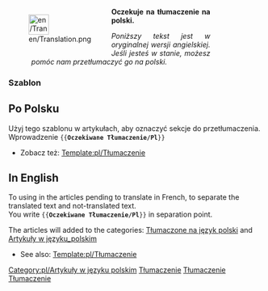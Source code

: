 <noinclude>

</noinclude><div style="width: 400px; margin: .5cm 0; clear: left"><div style="float: left">[[File:en/Translation.png|40px|left]]</div>
<div class="plainlinks" style="margin-left: 1.2cm; text-align: justify"><p style="border-bottom: 1px solid #8888aa">'''Oczekuje na tłumaczenie na polski.'''</p>
<p style="font-size: 90%">''Poniższy tekst jest w oryginalnej wersji angielskiej. Jeśli jesteś w stanie, możesz pomóc nam przetłumaczyć go na polski.''</p></div></div>
<includeonly>{{{1|[[Category:pl/Potrzebne tłumaczenie]]}}}[[Category:pl/Artykuły w języku polskim]]</includeonly><noinclude>

===Szablon===

==Po Polsku==
Użyj tego szablonu w artykułach, aby oznaczyć sekcje do przetłumaczenia.<br/>
Wprowadzenie <code><nowiki>{{</nowiki>'''Oczekiwane Tłumaczenie/Pl'''<nowiki>}}</nowiki></code>

* Zobacz też: [[Template:pl/Tłumaczenie]]

==In English==
To using in the articles pending to translate in French, to separate the translated text and not-translated text.<br/>
You write <code><nowiki>{{</nowiki>'''Oczekiwane Tłumaczenie/Pl'''<nowiki>}}</nowiki></code> in separation point.

The articles will added to the categories: [[:Category:pl/Tłumaczone na język polski|Tłumaczone na język polski]] and [[:Category:pl/Artykuły w języku polskim|Artykuły w języku_polskim]]

* See also: [[Template:pl/Tłumaczenie]]

[[Category:pl/Szablony|Tłumaczenie]]
[[Category:pl/InfoBox|Tłumaczenie]]
[[Category:pl/Tłumaczenie|Tłumaczenie]]
</noinclude>